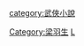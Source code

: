 {{Catnav|頁面分類|各種主題的頁面分類|類型|小說類型|武俠小說}}
{{Catnav|頁面分類|人文學科|文學|各國文學|中國文學|武俠小說}}
{{Catnav|頁面分類|武術|中國武術|武俠|武俠小說}}

[[Category:梁羽生|Category:梁羽生]]
[[category:武俠小說|category:武俠小說]]
[[Category:香港作家作品|L]]